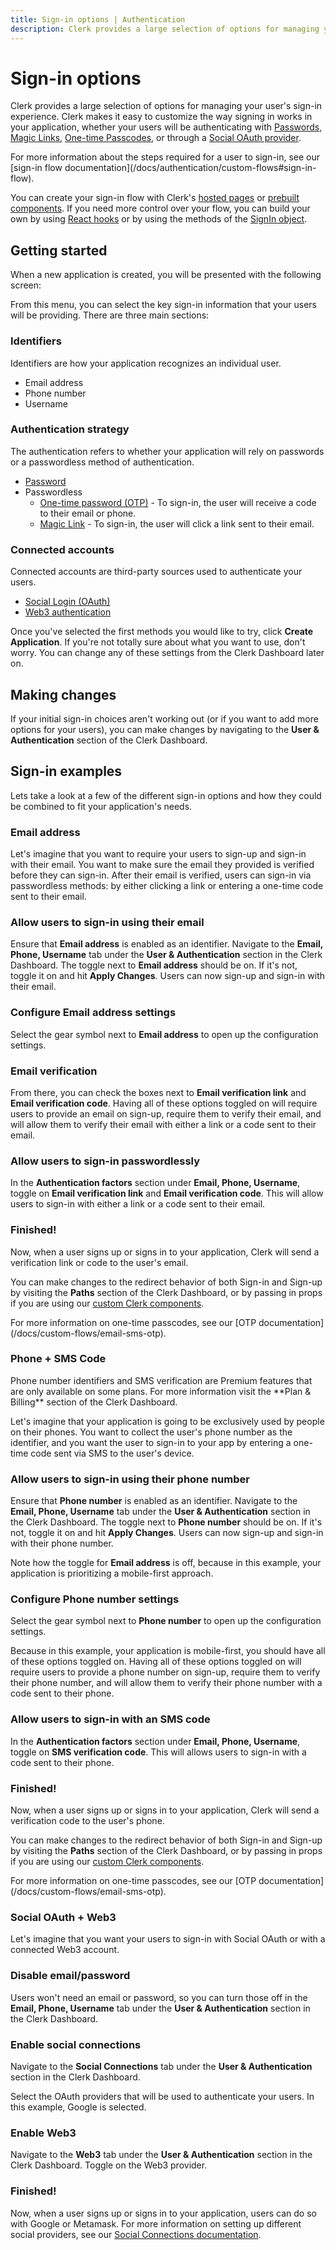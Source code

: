 ```yaml
---
title: Sign-in options | Authentication
description: Clerk provides a large selection of options for managing your user's sign-in experience
---
```


# Sign-in options

Clerk provides a large selection of options for managing your user's sign-in experience. Clerk makes it easy to customize the way signing in works in your application, whether your users will be authenticating with [Passwords](/docs/custom-flows/email-password), [Magic Links](/docs/custom-flows/magic-links), [One-time Passcodes](/docs/custom-flows/email-sms-otp), or through a [Social OAuth provider](/docs/authentication/social-connections/overview).

<Callout type="info">
  For more information about the steps required for a user to sign-in, see our [sign-in flow documentation](/docs/authentication/custom-flows#sign-in-flow).
</Callout>

You can create your sign-in flow with Clerk's [hosted pages](/docs/account-portal/overview) or [prebuilt components](/docs/components/overview). If you need more control over your flow, you can build your own by using [React hooks](/docs/custom-flows/use-sign-up) or by using the methods of the [SignIn object](/docs/references/javascript/sign-in/sign-in).

## Getting started

When a new application is created, you will be presented with the following screen:

<Images 
width={1879}
height={1373}
src="/docs/images/setup-clerk/create-sign-in-comp.png"
alt="An interactive builder for customizing your <SignIn /> component, which includes choosing identifiers and social login options."
/>

From this menu, you can select the key sign-in information that your users will be providing. There are three main sections:

### Identifiers

Identifiers are how your application recognizes an individual user.

- Email address
- Phone number
- Username

### Authentication strategy

The authentication refers to whether your application will rely on passwords or a passwordless method of authentication.

- [Password](/docs/custom-flows/email-password)
- Passwordless
  - [One-time password (OTP)](/docs/custom-flows/email-sms-otp) - To sign-in, the user will receive a code to their email or phone.
  - [Magic Link](/docs/custom-flows/magic-links) - To sign-in, the user will click a link sent to their email.

### Connected accounts

Connected accounts are third-party sources used to authenticate your users.

- [Social Login (OAuth)](/docs/authentication/social-connections/oauth)
- [Web3 authentication](/docs/users/web3-wallets)

Once you've selected the first methods you would like to try, click **Create Application**. If you're not totally sure about what you want to use, don't worry. You can change any of these settings from the Clerk Dashboard later on.

## Making changes

If your initial sign-in choices aren't working out (or if you want to add more options for your users), you can make changes by navigating to the **User & Authentication** section of the Clerk Dashboard.

<Images 
width={3024}
height={1652}
src="/docs/images/authentication/user-and-authentication.png"
alt="The 'User and Authentication' section of the Clerk Dashboard, which defaults to the 'Email, Phone, Username' tab."
/>

## Sign-in examples

Lets take a look at a few of the different sign-in options and how they could be combined to fit your application's needs.

### Email address

Let's imagine that you want to require your users to sign-up and sign-in with their email. You want to make sure the email they provided is verified before they can sign-in. After their email is verified, users can sign-in via passwordless methods: by either clicking a link or entering a one-time code sent to their email.

<Steps>

### Allow users to sign-in using their email

Ensure that **Email address** is enabled as an identifier. Navigate to the **Email, Phone, Username** tab under the **User & Authentication** section in the Clerk Dashboard. The toggle next to **Email address** should be on. If it's not, toggle it on and hit **Apply Changes**. Users can now sign-up and sign-in with their email.

<Images 
width={3024}
height={1652}
src="/docs/images/authentication/email-address.png"
alt="The 'Email, Phone, Username' tab with an arrow pointing to the toggle next to 'Email address', toggled on."
/>

### Configure **Email address** settings

Select the gear symbol next to **Email address** to open up the configuration settings. 

<Images 
width={3024}
height={1652}
src="/docs/images/authentication/email-address-configuration.png"
alt="The 'Email, Phone, Username' tab with an arrow pointing to the gear icon next to 'Email address'."
/>

### Email verification

From there, you can check the boxes next to **Email verification link** and **Email verification code**. Having all of these options toggled on will require users to provide an email on sign-up, require them to verify their email, and will allow them to verify their email with either a link or a code sent to their email.

<Images 
width={2490}
height={1398}
src="/docs/images/authentication/email-address-verification-methods.png"
alt="The 'Email address' configuration settings with all options toggled on, and with a red outline around the 'Verification Methods' section."
/>

### Allow users to sign-in passwordlessly

In the **Authentication factors** section under **Email, Phone, Username**, toggle on **Email verification link** and **Email verification code**. This will allow users to sign-in with either a link or a code sent to their email.

<Images 
width={3024}
height={1652}
src="/docs/images/authentication/email-address-verification.png"
alt="The 'Authentication factors' section under 'Email, Phone, Username' tab with a red arrow pointing to the 'Email verification link' toggle and 'Email verification code, both toggled on. There is also a red arrow pointing to the 'Apply changes' button."
/>

### Finished!

Now, when a user signs up or signs in to your application, Clerk will send a verification link or code to the user's email.

You can make changes to the redirect behavior of both Sign-in and Sign-up by visiting the **Paths** section of the Clerk Dashboard, or by passing in props if you are using our [custom Clerk components]().

<Callout type="info">
  For more information on one-time passcodes, see our [OTP documentation](/docs/custom-flows/email-sms-otp).
</Callout>

</Steps>

### Phone + SMS Code

<Callout>
  Phone number identifiers and SMS verification are Premium features that are only available on some plans. For more information visit the **Plan & Billing** section of the Clerk Dashboard.
</Callout>

Let's imagine that your application is going to be exclusively used by people on their phones. You want to collect the user's phone number as the identifier, and you want the user to sign-in to your app by entering a one-time code sent via SMS to the user's device.

<Steps>

### Allow users to sign-in using their phone number

Ensure that **Phone number** is enabled as an identifier. Navigate to the **Email, Phone, Username** tab under the **User & Authentication** section in the Clerk Dashboard. The toggle next to **Phone number** should be on. If it's not, toggle it on and hit **Apply Changes**. Users can now sign-up and sign-in with their phone number.

<Images 
width={3024}
height={1652}
src="/docs/images/authentication/phone-number.png"
alt="The 'Email, Phone, Username' tab with an arrow pointing to the toggle next to 'Phone number', toggled on."
/>

Note how the toggle for **Email address** is off, because in this example, your application is prioritizing a mobile-first approach.

### Configure **Phone number** settings

Select the gear symbol next to **Phone number** to open up the configuration settings. 

<Images 
width={3024}
height={1652}
src="/docs/images/authentication/phone-number-configuration.png"
alt="The 'Email, Phone, Username' tab with an arrow pointing to the gear icon next to 'Phone number'."
/>

Because in this example, your application is mobile-first, you should have all of these options toggled on. Having all of these options toggled on will require users to provide a phone number on sign-up, require them to verify their phone number, and will allow them to verify their phone number with a code sent to their phone.

<Images 
width={3024}
height={1652}
src="/docs/images/authentication/phone-number-configuration-settings.png"
alt="The 'Phone number' configuration settings with all options toggled on."
/>

### Allow users to sign-in with an SMS code

In the **Authentication factors** section under **Email, Phone, Username**, toggle on **SMS verification code**. This will allows users to sign-in with a code sent to their phone.

<Images 
width={3024}
height={1652}
src="/docs/images/authentication/sms-verification.png"
alt="The 'Authentication factors' section under 'Email, Phone, Username' tab with a red arrow pointing to the 'SMS Verifcation Code' toggle, toggled on. There is also a red arrow pointing to the 'Apply changes' button."
/>

### Finished!

Now, when a user signs up or signs in to your application, Clerk will send a verification code to the user's phone.

You can make changes to the redirect behavior of both Sign-in and Sign-up by visiting the **Paths** section of the Clerk Dashboard, or by passing in props if you are using our [custom Clerk components]().

<Callout type="info">
  For more information on one-time passcodes, see our [OTP documentation](/docs/custom-flows/email-sms-otp).
</Callout>

</Steps>

### Social OAuth + Web3

Let's imagine that you want your users to sign-in with Social OAuth or with a connected Web3 account.

<Steps>

### Disable email/password

Users won't need an email or password, so you can turn those off in the **Email, Phone, Username** tab under the **User & Authentication** section in the Clerk Dashboard.

<Images 
width={3024}
height={1652}
src="/docs/images/authentication/email-phone-off.png"
alt="The 'Email, Phone, Username' tab with a red arrow pointing to the toggle next to 'Email address' and 'Phone number', both toggled off. There is also a red arrow pointing to the 'Apply changes' button."
/>

### Enable social connections

Navigate to the **Social Connections** tab under the **User & Authentication** section in the Clerk Dashboard. 

Select the OAuth providers that will be used to authenticate your users. In this example, Google is selected.

<Images 
width={3024}
height={1652}
src="/docs/images/authentication/social-connection-google.png"
alt="The 'Social Connections' tab under the 'User & Authentication' section with a red arrow pointing to the 'Google' toggle, which is toggled on."
/>

### Enable Web3

Navigate to the **Web3** tab under the **User & Authentication** section in the Clerk Dashboard. Toggle on the Web3 provider.

<Images 
width={3024}
height={1652}
src="/docs/images/authentication/web3.png"
alt="The 'Web3' tab under the 'User & Authentication' section with a red arrow pointing to the 'Metamask' toggle, which is toggled on."
/>

### Finished!

Now, when a user signs up or signs in to your application, users can do so with Google or Metamask. For more information on setting up different social providers, see our [Social Connections documentation](/docs/authentication/social-connections/overview).

</Steps>
